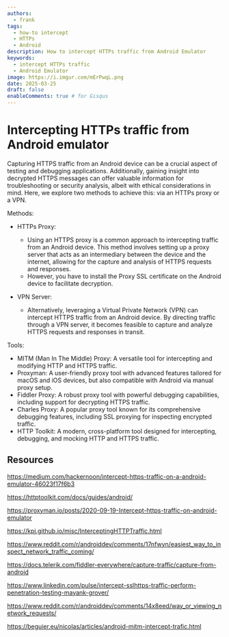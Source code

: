 ```yaml
---
authors:
  - frank
tags:
  - how-to intercept 
  - HTTPs
  - Android
description: How to intercept HTTPs traffic from Android Emulator
keywords:
  - intercept HTTPs traffic
  - Android Emulator
image: https://i.imgur.com/mErPwqL.png
date: 2025-03-25
draft: false
enableComments: true # for Gisqus
---
```


# Intercepting HTTPs traffic from Android emulator

Capturing HTTPS traffic from an Android device can be a crucial aspect of testing and debugging applications. Additionally, gaining insight into decrypted HTTPS messages can offer valuable information for troubleshooting or security analysis, albeit with ethical considerations in mind. Here, we explore two methods to achieve this: via an HTTPs proxy or a VPN.

<!-- truncate -->

Methods:

- HTTPs Proxy:
    - Using an HTTPS proxy is a common approach to intercepting traffic from an Android device. This method involves setting up a proxy server that acts as an intermediary between the device and the internet, allowing for the capture and analysis of HTTPS requests and responses. 
    - However, you have to install the Proxy SSL certificate on the Android device to facilitate decryption.

- VPN Server:
    - Alternatively, leveraging a Virtual Private Network (VPN) can intercept HTTPS traffic from an Android device. By directing traffic through a VPN server, it becomes feasible to capture and analyze HTTPS requests and responses in transit.

Tools:
- MITM (Man In The Middle) Proxy: A versatile tool for intercepting and modifying HTTP and HTTPS traffic.
- Proxyman: A user-friendly proxy tool with advanced features tailored for macOS and iOS devices, but also compatible with Android via manual proxy setup.
- Fiddler Proxy: A robust proxy tool with powerful debugging capabilities, including support for decrypting HTTPS traffic.
- Charles Proxy: A popular proxy tool known for its comprehensive debugging features, including SSL proxying for inspecting encrypted traffic.
- HTTP Toolkit: A modern, cross-platform tool designed for intercepting, debugging, and mocking HTTP and HTTPS traffic.

<!--truncate-->

## Resources

https://medium.com/hackernoon/intercept-https-traffic-on-a-android-emulator-46023f17f6b3

https://httptoolkit.com/docs/guides/android/

https://proxyman.io/posts/2020-09-19-Intercept-https-traffic-on-android-emulator

https://kpj.github.io/misc/InterceptingHTTPTraffic.html

https://www.reddit.com/r/androiddev/comments/17nfwyn/easiest_way_to_inspect_network_traffic_coming/

https://docs.telerik.com/fiddler-everywhere/capture-traffic/capture-from-android

https://www.linkedin.com/pulse/intercept-sslhttps-traffic-perform-penetration-testing-mayank-grover/

https://www.reddit.com/r/androiddev/comments/14x8eed/way_or_viewing_network_requests/

https://beguier.eu/nicolas/articles/android-mitm-intercept-trafic.html